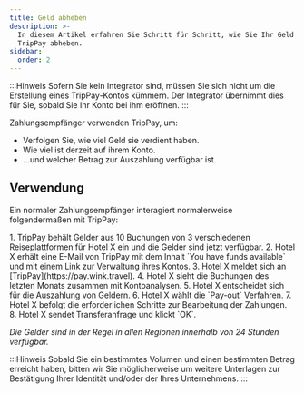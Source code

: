 ```yaml
---
title: Geld abheben
description: >-
  In diesem Artikel erfahren Sie Schritt für Schritt, wie Sie Ihr Geld von
  TripPay abheben.
sidebar:
  order: 2
---
```


:::Hinweis
Sofern Sie kein Integrator sind, müssen Sie sich nicht um die Erstellung eines TripPay-Kontos kümmern. Der Integrator übernimmt dies für Sie, sobald Sie Ihr Konto bei ihm eröffnen.
:::

Zahlungsempfänger verwenden TripPay, um:

* Verfolgen Sie, wie viel Geld sie verdient haben.
* Wie viel ist derzeit auf ihrem Konto.
* ...und welcher Betrag zur Auszahlung verfügbar ist.

## Verwendung

Ein normaler Zahlungsempfänger interagiert normalerweise folgendermaßen mit TripPay:

<Steps>
  1. TripPay behält Gelder aus 10 Buchungen von 3 verschiedenen Reiseplattformen für Hotel X ein und die Gelder sind jetzt verfügbar.
  2. Hotel X erhält eine E-Mail von TripPay mit dem Inhalt `You have funds available` und mit einem Link zur Verwaltung ihres Kontos.
  3. Hotel X meldet sich an [TripPay](https://pay.wink.travel).
  4. Hotel X sieht die Buchungen des letzten Monats zusammen mit Kontoanalysen.
  5. Hotel X entscheidet sich für die Auszahlung von Geldern.
  6. Hotel X wählt die `Pay-out` Verfahren.
  7. Hotel X befolgt die erforderlichen Schritte zur Bearbeitung der Zahlungen.
  8. Hotel X sendet Transferanfrage und klickt `OK`.
</Steps>


*Die Gelder sind in der Regel in allen Regionen innerhalb von 24 Stunden verfügbar.*

:::Hinweis
Sobald Sie ein bestimmtes Volumen und einen bestimmten Betrag erreicht haben, bitten wir Sie möglicherweise um weitere Unterlagen zur Bestätigung Ihrer Identität und/oder der Ihres Unternehmens.
:::

